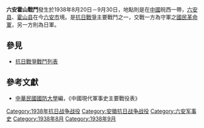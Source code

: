 {{Infobox Military Conflict|
campaign=|
image=|
caption=|
conflict=六安霍山戰鬥|
date=1938年8月20－9月30日|
place=[[中國|中國]]皖西|
result=日軍攻擊國民革命軍，一個多月後，日軍攻佔其重要據點|
combatant1=中華民國國民革命軍三兵團孫連仲、5集團于學忠51軍之113師、114師|
combatant2=日軍之中國派遣軍13師團、109師團|
commander1=孫連仲、于學忠|
commander2=－|
strength1=21300|
strength2=50000|
casualties1=3500|
casualties2=3500|
}}
'''六安霍山戰鬥'''發生於1938年8月20日－9月30日，地點則是在[[中國|中國]]皖西一帶，[[六安县|六安县]]、[[霍山县|霍山县]]在今[[六安市|六安市]]境。是[[抗日戰爭|抗日戰爭]]主要戰鬥之一，交戰一方為守軍之[[國民革命軍|國民革命軍]]，另一方則為日軍。
==參見==
*[[抗日戰爭戰鬥列表|抗日戰爭戰鬥列表]]
==參考文獻==
*[[中華民國|中華民國]][[國防大學_(臺灣)|國防大學]]編，《中國現代軍事史主要戰役表》

[[Category:1938年抗日战争战役|Category:1938年抗日战争战役]]
[[Category:安徽抗日战争战役|Category:安徽抗日战争战役]]
[[Category:六安军事史|Category:六安军事史]]
[[Category:1938年8月|Category:1938年8月]]
[[Category:1938年9月|Category:1938年9月]]
